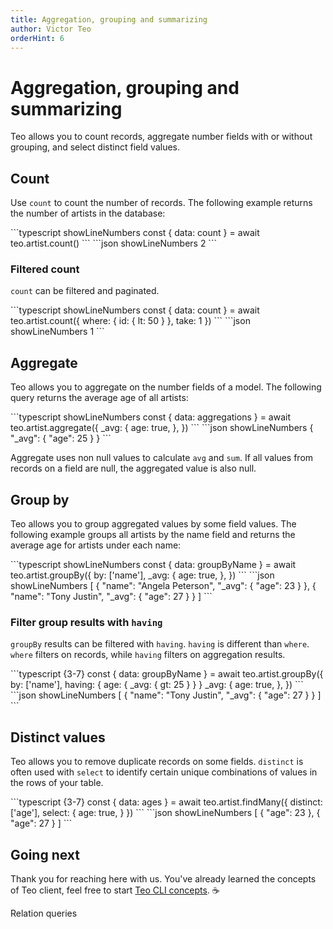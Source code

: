 ```yaml
---
title: Aggregation, grouping and summarizing
author: Victor Teo
orderHint: 6
---
```



# Aggregation, grouping and summarizing

Teo allows you to count records, aggregate number fields with or without
grouping, and select distinct field values.

## Count

Use `count` to count the number of records. The following example returns the
number of artists in the database:

<CodeResult name="HTTP response" defaultOpen={true}>
```typescript showLineNumbers
const { data: count } = await teo.artist.count()
```
```json showLineNumbers
2
```
</CodeResult>

### Filtered count

`count` can be filtered and paginated.

<CodeResult name="HTTP response" defaultOpen={true}>
```typescript showLineNumbers
const { data: count } = await teo.artist.count({
  where: {
    id: { lt: 50 }
  },
  take: 1
})
```
```json showLineNumbers
1
```
</CodeResult>

## Aggregate

Teo allows you to aggregate on the number fields of a model. The following
query returns the average age of all artists:

<CodeResult name="HTTP response" defaultOpen={true}>
```typescript showLineNumbers
const { data: aggregations } = await teo.artist.aggregate({
  _avg: {
    age: true,
  },
})
```
```json showLineNumbers
{
  "_avg": {
    "age": 25
  }
}
```
</CodeResult>

Aggregate uses non null values to calculate `avg` and `sum`. If all values from
records on a field are null, the aggregated value is also null.

## Group by

Teo allows you to group aggregated values by some field values. The following
example groups all artists by the name field and returns the average age for
artists under each name:

<CodeResult name="HTTP response" defaultOpen={true}>
```typescript showLineNumbers
const { data: groupByName } = await teo.artist.groupBy({
  by: ['name'],
  _avg: {
    age: true,
  },
})
```
```json showLineNumbers
[
  {
    "name": "Angela Peterson",
    "_avg": {
      "age": 23
    }
  },
  {
    "name": "Tony Justin",
    "_avg": {
      "age": 27
    }
  }
]
```
</CodeResult>

### Filter group results with `having`

`groupBy` results can be filtered with `having`. `having` is different than
`where`. `where` filters on records, while `having` filters on aggregation
results.

<CodeResult name="HTTP response" defaultOpen={true}>
```typescript {3-7}
const { data: groupByName } = await teo.artist.groupBy({
  by: ['name'],
  having: {
    age: {
      _avg: { gt: 25 }
    }
  }
  _avg: {
    age: true,
  },
})
```
```json showLineNumbers
[
  {
    "name": "Tony Justin",
    "_avg": {
      "age": 27
    }
  }
]
```
</CodeResult>

## Distinct values

Teo allows you to remove duplicate records on some fields. `distinct` is often
used with `select` to identify certain unique combinations of values in the
rows of your table.

<CodeResult name="HTTP response" defaultOpen={true}>
```typescript {3-7}
const { data: ages } = await teo.artist.findMany({
  distinct: ['age'],
  select: {
    age: true,
  }
})
```
```json showLineNumbers
[
  {
    "age": 23
  },
  {
    "age": 27
  }
]
```
</CodeResult>

## Going next

Thank you for reaching here with us. You've already learned the concepts of Teo
client, feel free to start
[Teo CLI concepts](/concepts/components/teo-cli). ☕️

<PrevNext>
  <PrevArticle href="/concepts/components/teo-query-client/relation-queries">Relation queries</PrevArticle>
</PrevNext>

